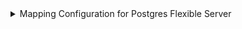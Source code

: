 <details>
<summary>Mapping Configuration for Postgres Flexible Server</summary>

```yaml showLineNumbers
resources:
  - kind: Microsoft.DBforPostgreSQL/flexibleServers
    selector:
      query: "true"
      apiVersion: "2022-12-01"
    port:
      entity:
        mappings:
          identifier: '.id | split("/") | .[3] |= ascii_downcase |.[4] |= ascii_downcase | join("/")'
          title: .name
          blueprint: '"postgresFlexibleServer"'
          properties:
            location: .location
            version: .properties.version
            state: .properties.state
            storageSizeGB: .properties.storage.storageSizeGB
            activeDirectoryAuth: .properties.authConfig.activeDirectoryAuth
            passwordAuth: .properties.authConfig.passwordAuth
            publicNetworkAccess: .properties.network.publicNetworkAccess
            geoRedundantBackup: .properties.backup.geoRedundantBackup
            earliestRestoreDate: .properties.backup.earliestRestoreDate
          relations:
            resourceGroup: '.id | split("/") | .[3] |= ascii_downcase |.[4] |= ascii_downcase | .[:5] |join("/")'
```

</details>
